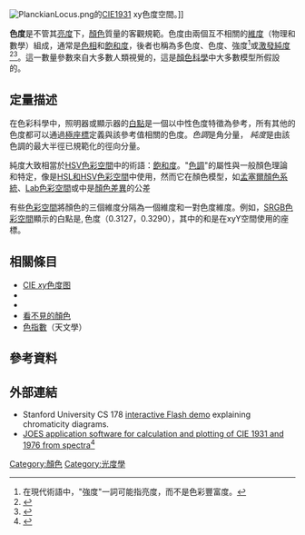 {{short description|無論其亮度如何，顏色質量的客觀規範。色調飽和度的組合。}}

[[File:PlanckianLocus.png|right]]的[[CIE1931色彩空間|CIE1931]] xy色度空間。]]

'''色度'''是不管其[[亮度|亮度]]下，[[顏色|顏色]]質量的客觀規範。色度由兩個互不相關的[[維度|維度]]（物理和數學）組成，通常是[[色相|色相]]和[[色度_(色彩學)|飽和度]]，後者也稱為多色度、色度、強度<ref>在現代術語中，"強度"一詞可能指亮度，而不是色彩豐富度。</ref>或[[色度_(色彩學)|激發純度]]<ref>{{cite book | title = Progress in Optics | author = Emil Wolf | publisher = North Holland Pub. Co | year = 1961 | url = https://books.google.com/?id=5n7yXmBusL0C&q=chromaticity+hue+purity&dq=chromaticity+hue+purity}}</ref><ref>{{cite book | title = The Focal Encyclopedia of Photography | author = Leslie D. Stroebel, Richard D. Zakia | publisher = Focal Press | year = 1993 | isbn = 978-0-240-51417-8 | url = https://archive.org/details/focalencyclopedi00lesl| url-access = registration | page = [https://archive.org/details/focalencyclopedi00lesl/page/124 124] | quote = chromaticity hue saturation chroma colorfulness purity. }}</ref>。這一數量參數來自大多數人類視覺的{{link-en|三色視|Trichromacy}}，這是[[顏色|顏色科學]]中大多數模型所假設的。

== 定量描述 ==
在色彩科學中，照明器或顯示器的[[白點|白點]]是一個以中性色度特徵為參考，所有其他的色度都可以通過[[極座標|極座標]]定義與該參考值相關的色度。''色調''是角分量， ''純度''是由該色調的最大半徑已規範化的徑向分量{{clarify|date=June 2013|reason=note that the chromaticity space does not have a canonical affine structure, so there are no invariantly defined ratios of lengths even along the same line}}。

純度大致相當於[[HSL和HSV色彩空間|HSV色彩空間]]中的術語：[[色度_(色彩學)|飽和度]]。"[[色調|色調]]"的屬性與一般顏色理論和特定{{link-en|顏色模型|color model}}，像是[[HSL和HSV色彩空間|HSL和HSV色彩空間]]中使用，然而它在顏色模型，如[[孟塞爾顏色系統|孟塞爾顏色系統]]、[[Lab色彩空間|Lab色彩空間]]或{{link-en|CIECAM02| CIECAM02}}中是[[顏色差異|顏色差異]]的公差

有些[[色彩空間|色彩空間]]將顏色的三個維度分隔為一個{{link-en|相對亮度|luminance (relative)}}維度和一對色度維度。例如，[[SRGB色彩空間|SRGB色彩空間]]顯示的白點是{{mvar|x}}, {{mvar|y}}色度（0.3127，0.3290），其中的{{mvar|x}}和{{mvar|y}}是在xyY空間使用的座標。

== 相關條目 ==
{{commons category|Chromatic diagrams}}
* [[CIE1931色彩空間#CIE_''xy''色度图|CIE ''xy''色度图]] 
* {{link-en|色品|Chrominance}}
* {{link-en|rg chromaticity}}
* [[不可能的顏色|看不見的顏色]]
* [[色指數|色指數]]（天文學）

== 參考資料 ==
{{Reflist}}

== 外部連結 ==
* Stanford University CS 178 [http://graphics.stanford.edu/courses/cs178-10/applets/threedgamut.html interactive Flash demo ] explaining chromaticity diagrams.
* [https://sites.google.com/view/juddofelt/ JOES application software for calculation and plotting of CIE 1931 and 1976 from spectra]<ref name=joes>{{cite journal|last1=Ćirić|first1=Aleksandar|last2=Stojadinović|first2=Stevan|last3=Sekulić|first3=Milica|last4=Dramićanin|first4=Miroslav D.|title=JOES: An application software for Judd-Ofelt analysis from Eu<sup>3+</sup> emission spectra|journal=Journal of Luminescence|date=January 2019|volume=205|pages=351–356|doi=10.1016/j.jlumin.2018.09.048}}</ref>

{{color topics}}

[[Category:顏色|Category:顏色]]
[[Category:光度學|Category:光度學]]